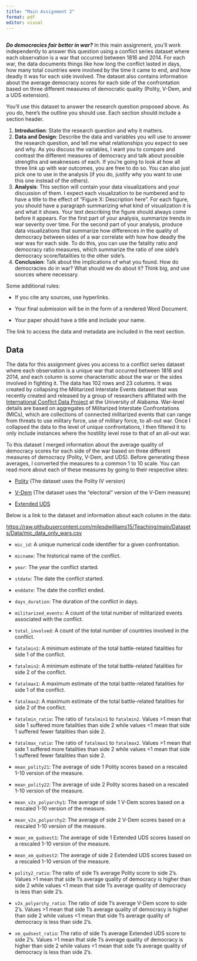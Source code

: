 ```yaml
---
title: "Main Assignment 2"
format: pdf
editor: visual
---
```


## 

***Do democracies fair better in war?*** In this main assignment, you'll work independently to answer this question using a conflict series dataset where each observation is a war that occurred between 1816 and 2014. For each war, the data documents things like how long the conflict lasted in days, how many total countries were involved by the time it came to end, and how deadly it was for each side involved. The dataset also contains information about the average democracy scores for each side of the confrontation based on three different measures of democratic quality (Polity, V-Dem, and a UDS extension).

You'll use this dataset to answer the research question proposed above. As you do, here's the outline you should use. Each section should include a section header.

1.  **Introduction**: State the research question and why it matters.
2.  **Data and Design**: Describe the data and variables you will use to answer the research question, and tell me what relationships you expect to see and why. As you discuss the variables, I want you to compare and contrast the different measures of democracy and talk about possible strengths and weaknesses of each. If you're going to look at how all three link up with war outcomes, you are free to do so. You can also just pick one to use in the analysis (if you do, justify why you want to use this one instead of the others).
3.  **Analysis**: This section will contain your data visualizations and your discussion of them. I expect each visualization to be numbered and to have a title to the effect of "Figure X: Description here". For each figure, you should have a paragraph summarizing what kind of visualization it is and what it shows. Your text describing the figure should always come before it appears. For the first part of your analysis, summarize trends in war severity over time. For the second part of your analysis, produce data visualizations that summarize how differences in the quality of democracy between sides of a war correlate with how how deadly the war was for each side. To do this, you can use the fatality ratio and democracy ratio measures, which summarize the ratio of one side's democracy score/fatalities to the other side's.
4.  **Conclusion**: Talk about the implications of what you found. How do democracies do in war? What should we do about it? Think big, and use sources where necessary.

Some additional rules:

-   If you cite any sources, use hyperlinks.

-   Your final submission will be in the form of a rendered Word Document.

-   Your paper should have a title and include your name.

The link to access the data and metadata are included in the next section.

## Data

The data for this assignment gives you access to a conflict series dataset where each observation is a unique war that occurred between 1816 and 2014, and each column is some characteristic about the war or the sides involved in fighting it. The data has 102 rows and 23 columns. It was created by collapsing the Militarized Interstate Events dataset that was recently created and released by a group of researchers affiliated with the [International Conflict Data Project](https://internationalconflict.ua.edu/data-download/) at the University of Alabama. War-level details are based on aggregates of Militarized Interstate Confrontations (MICs), which are collections of connected militarized events that can range from threats to use military force, use of military force, to all-out war. Once I collapsed the data to the level of unique confrontations, I then filtered it to only include instances where the hostility level rose to that of an all-out war.

To this dataset I merged information about the average quality of democracy scores for each side of the war based on three different measures of democracy (Polity, V-Dem, and UDS). Before generating these averages, I converted the measures to a common 1 to 10 scale. You can read more about each of these measures by going to their respective sites:

-   [Polity](https://www.systemicpeace.org/polityproject.html) (The dataset uses the Polity IV version)

-   [V-Dem](https://www.v-dem.net/) (The dataset uses the "electoral" version of the V-Dem measure)

-   [Extended UDS](https://xmarquez.github.io/democracyData/reference/extended_uds.html)

Below is a link to the dataset and information about each column in the data:

<https://raw.githubusercontent.com/milesdwilliams15/Teaching/main/Datasets/Data/mic_data_only_wars.csv>

-   `mic_id`: A unique numerical code identifier for a given confrontation.

-   `micname`: The historical name of the conflict.

-   `year`: The year the conflict started.

-   `stdate`: The date the conflict started.

-   `enddate`: The date the conflict ended.

-   `days_duration`: The duration of the conflict in days.

-   `militarized_events`: A count of the total number of militarized events associated with the conflict.

-   `total_involved`: A count of the total number of countries involved in the conflict.

-   `fatalmin1`: A minimum estimate of the total battle-related fatalities for side 1 of the conflict.

-   `fatalmin2`: A minimum estimate of the total battle-related fatalities for side 2 of the conflict.

-   `fatalmax1`: A maximum estimate of the total battle-related fatalities for side 1 of the conflict.

-   `fatalmax2`: A maximum estimate of the total battle-related fatalities for side 2 of the conflict.

-   `fatalmin_ratio`: The ratio of `fatalmin1` to `fatalmin2`. Values \>1 mean that side 1 suffered more fatalities than side 2 while values \<1 mean that side 1 suffered fewer fatalities than side 2.

-   `fatalmax_ratio`: The ratio of `fatalmax1` to `fatalmax2`. Values \>1 mean that side 1 suffered more fatalities than side 2 while values \<1 mean that side 1 suffered fewer fatalities than side 2.

-   `mean_polity21`: The average of side 1 Polity scores based on a rescaled 1-10 version of the measure.

-   `mean_polity22`: The average of side 2 Polity scores based on a rescaled 1-10 version of the measure.

-   `mean_v2x_polyarchy1`: The average of side 1 V-Dem scores based on a rescaled 1-10 version of the measure.

-   `mean_v2x_polyarchy2`: The average of side 2 V-Dem scores based on a rescaled 1-10 version of the measure.

-   `mean_xm_qudsest1`: The average of side 1 Extended UDS scores based on a rescaled 1-10 version of the measure.

-   `mean_xm_qudsest2`: The average of side 2 Extended UDS scores based on a rescaled 1-10 version of the measure.

-   `polity2_ratio`: The ratio of side 1's average Polity score to side 2's. Values \>1 mean that side 1's average quality of democracy is higher than side 2 while values \<1 mean that side 1's average quality of democracy is less than side 2's.

-   `v2x_polyarchy_ratio`: The ratio of side 1's average V-Dem score to side 2's. Values \>1 mean that side 1's average quality of democracy is higher than side 2 while values \<1 mean that side 1's average quality of democracy is less than side 2's.

-   `xm_qudsest_ratio`: The ratio of side 1's average Extended UDS score to side 2's. Values \>1 mean that side 1's average quality of democracy is higher than side 2 while values \<1 mean that side 1's average quality of democracy is less than side 2's.
